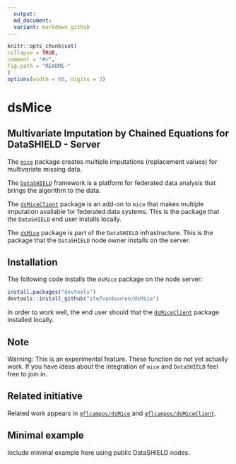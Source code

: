 ---
  output:
  md_document:
  variant: markdown_github
---

  <!-- README.md is generated from README.Rmd. Please edit that file -->

  ```{r, echo = FALSE}
knitr::opts_chunk$set(
  collapse = TRUE,
  comment = "#>",
  fig.path = "README-"
)
options(width = 60, digits = 3)
```

# dsMice

## Multivariate Imputation by Chained Equations for DataSHIELD - Server

The [`mice`](https://github.com/stefvanbuuren/mice) package
creates multiple imputations (replacement values) for multivariate
missing data.

The [`DataSHIELD`](https://github.com/datashield) framework is a
platform for federated data analysis that brings the algorithm to
the data.

The [`dsMiceClient`](https://github.com/stefvanbuuren/dsMiceClient) package is an
add-on to `mice` that makes multiple imputation available for federated data systems.
This is the package that the `DataSHIELD` end user installs locally.

The [`dsMice`](https://github.com/stefvanbuuren/dsMice) package is part of the
`DataSHIELD` infrastructure. This is the package that the `DataSHIELD` node
owner installs on the server.

## Installation

The following code installs the `dsMice` package on the node server:

  ```{r eval = FALSE}
install.packages("devtools")
devtools::install_github("stefvanbuuren/dsMice")
```

In order to work well, the end user should that the 
[`dsMiceClient`](https://github.com/stefvanbuuren/dsMiceClient) package
installed locally.

## Note

Warning: This is an experimental feature. These function do not yet actually work. If you have ideas about the integration of `mice` and `DataSHIELD` feel free to join in.

## Related initiative

Related work appears in [`gflcampos/dsMice`](https://github.com/gflcampos/dsMice) and
[`gflcampos/dsMiceClient`](https://github.com/gflcampos/dsMiceClient).

## Minimal example

Include minimal example here using public DataSHIELD nodes.

